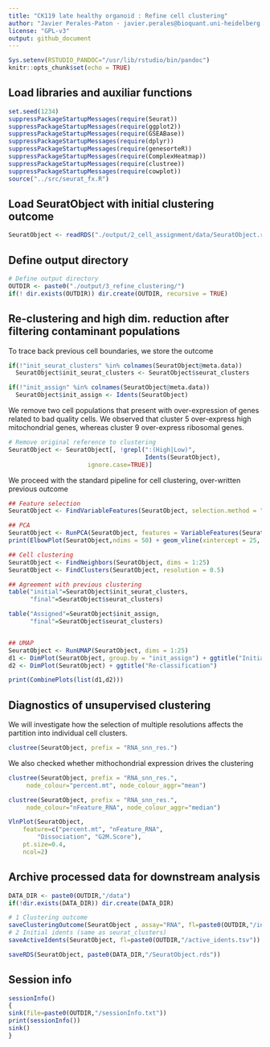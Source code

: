 ```yaml
---
title: "CK119 late healthy organoid : Refine cell clustering"
author: "Javier Perales-Paton - javier.perales@bioquant.uni-heidelberg.de"
license: "GPL-v3"
output: github_document
---
```

  
```r
Sys.setenv(RSTUDIO_PANDOC="/usr/lib/rstudio/bin/pandoc")
knitr::opts_chunk$set(echo = TRUE)
```

## Load libraries and auxiliar functions
```r
set.seed(1234)
suppressPackageStartupMessages(require(Seurat))
suppressPackageStartupMessages(require(ggplot2))
suppressPackageStartupMessages(require(GSEABase))
suppressPackageStartupMessages(require(dplyr))
suppressPackageStartupMessages(require(genesorteR))
suppressPackageStartupMessages(require(ComplexHeatmap))
suppressPackageStartupMessages(require(clustree))
suppressPackageStartupMessages(require(cowplot))
source("../src/seurat_fx.R")
```

## Load SeuratObject with initial clustering outcome
```r
SeuratObject <- readRDS("./output/2_cell_assignment/data/SeuratObject.rds")
```
## Define output directory
```r
# Define output directory
OUTDIR <- paste0("./output/3_refine_clustering/")
if(! dir.exists(OUTDIR)) dir.create(OUTDIR, recursive = TRUE)
```

## Re-clustering and high dim. reduction after filtering contaminant populations

To trace back previous cell boundaries, we store the outcome
```r
if(!"init_seurat_clusters" %in% colnames(SeuratObject@meta.data))
  SeuratObject$init_seurat_clusters <- SeuratObject$seurat_clusters

if(!"init_assign" %in% colnames(SeuratObject@meta.data))
  SeuratObject$init_assign <- Idents(SeuratObject)
```

We remove two cell populations that present with over-expression of genes related to bad quality cells.
We observed that cluster 5 over-express high mitochondrial genes, whereas cluster 9 over-express ribosomal genes.

```r
# Remove original reference to clustering
SeuratObject <- SeuratObject[, !grepl(":(High|Low)", 
                                      Idents(SeuratObject),
				      ignore.case=TRUE)]
```

We proceed with the standard pipeline for cell clustering, over-written previous
outcome

```r
## Feature selection
SeuratObject <- FindVariableFeatures(SeuratObject, selection.method = "vst", nfeatures = 2000)

## PCA 
SeuratObject <- RunPCA(SeuratObject, features = VariableFeatures(SeuratObject), npcs = 50)
print(ElbowPlot(SeuratObject,ndims = 50) + geom_vline(xintercept = 25, col="red"))

## Cell clustering
SeuratObject <- FindNeighbors(SeuratObject, dims = 1:25)
SeuratObject <- FindClusters(SeuratObject, resolution = 0.5)

## Agreement with previous clustering
table("initial"=SeuratObject$init_seurat_clusters,
      "final"=SeuratObject$seurat_clusters)

table("Assigned"=SeuratObject$init_assign,
      "final"=SeuratObject$seurat_clusters)


## UMAP
SeuratObject <- RunUMAP(SeuratObject, dims = 1:25)
d1 <- DimPlot(SeuratObject, group.by = "init_assign") + ggtitle("Initial Cell assignment")
d2 <- DimPlot(SeuratObject) + ggtitle("Re-classification")

print(CombinePlots(list(d1,d2)))
```

## Diagnostics of unsupervised clustering

We will investigate how the selection of multiple resolutions affects the partition
into individual cell clusters.
```r
clustree(SeuratObject, prefix = "RNA_snn_res.")
```

We also checked whether mithochondrial expression drives the clustering
```r
clustree(SeuratObject, prefix = "RNA_snn_res.", 
	 node_colour="percent.mt", node_colour_aggr="mean")
```

```r
clustree(SeuratObject, prefix = "RNA_snn_res.", 
	 node_colour="nFeature_RNA", node_colour_aggr="median")
```

```r
VlnPlot(SeuratObject, 
	feature=c("percent.mt", "nFeature_RNA", 
		"Dissociation", "G2M.Score"), 
	pt.size=0.4,
	ncol=2)
```



## Archive processed data for downstream analysis
```r
DATA_DIR <- paste0(OUTDIR,"/data")
if(!dir.exists(DATA_DIR)) dir.create(DATA_DIR)
```

```r
# 1 Clustering outcome
saveClusteringOutcome(SeuratObject , assay="RNA", fl=paste0(OUTDIR,"/init_clustering.tsv"))
# 2 Initial idents (same as seurat_clusters)
saveActiveIdents(SeuratObject, fl=paste0(OUTDIR,"/active_idents.tsv"))
```

```r
saveRDS(SeuratObject, paste0(DATA_DIR,"/SeuratObject.rds"))
```                                                                                                                                                                                                         

## Session info

```r
sessionInfo()
{                                                                                                                                                                                                           
sink(file=paste0(OUTDIR,"/sessionInfo.txt"))
print(sessionInfo())
sink()
}
```
